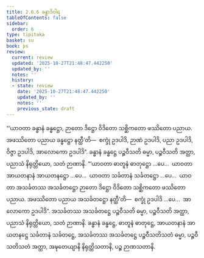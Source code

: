 ```yaml
---
title: 2.6.6 ခန္ဓာဒိဝါရ
tableOfContents: false
sidebar:
  order: 6
type: tipitaka
basket: su
book: ps
review:
  current: review
  updated: '2025-10-27T21:48:47.442250'
  updated_by: ''
  notes: ''
  history:
  - state: review
    date: '2025-10-27T21:48:47.442250'
    updated_by: ''
    notes: ''
    previous_state: draft
---
```



<ReviewStatus review={frontmatter.review} showDetails={true} />

<HypothesisAnnotation frontmatter={frontmatter} />

<DynamicBreadcrumb />

<Division number="35" book="ps" e="ch" v="26" p="39">

<Paragraph number="1609" book="ps">
“‘ယာဝတာ ခန္ဓာနံ ခန္ဓဋ္ဌော, ဉာတော ဒိဋ္ဌော ဝိဒိတော သစ္ဆိကတော ဖဿိတော ပညာယ. အဖဿိတော ပညာယ ခန္ဓဋ္ဌော နတ္ထီ’တိ—  စက္ခုံ ဥဒပါဒိ, ဉာဏံ ဥဒပါဒိ, ပညာ ဥဒပါဒိ, ဝိဇ္ဇာ ဥဒပါဒိ, အာလောကော ဥဒပါဒိ”. ခန္ဓာနံ ခန္ဓဋ္ဌေ ပဉ္စဝီသတိ ဓမ္မာ, ပဉ္စဝီသတိ အတ္ထာ, ပညာသံ နိရုတ္တိယော, သတံ ဉာဏာနိ.
</Paragraph>

<Paragraph number="1610" book="ps">
“‘ယာဝတာ ဓာတူနံ ဓာတုဋ္ဌော …ပေ…  ယာဝတာ အာယတနာနံ အာယတနဋ္ဌော …ပေ…  ယာဝတာ သင်္ခတာနံ သင်္ခတဋ္ဌော …ပေ…  ယာဝတာ အသင်္ခတဿ အသင်္ခတဋ္ဌော ဉာတော ဒိဋ္ဌော ဝိဒိတော သစ္ဆိကတော ဖဿိတော ပညာယ. အဖဿိတော ပညာယ အသင်္ခတဋ္ဌော နတ္ထီ’တိ—  စက္ခုံ ဥဒပါဒိ …ပေ…  အာလောကော ဥဒပါဒိ”. အသင်္ခတဿ အသင်္ခတဋ္ဌေ ပဉ္စဝီသတိ ဓမ္မာ, ပဉ္စဝီသတိ အတ္ထာ, ပညာသံ နိရုတ္တိယော, သတံ ဉာဏာနိ.
</Paragraph>

<Paragraph number="1611" book="ps">
ခန္ဓာနံ ခန္ဓဋ္ဌေ, ဓာတူနံ ဓာတုဋ္ဌေ, အာယတနာနံ အာယတနဋ္ဌေ သင်္ခတာနံ သင်္ခတဋ္ဌေ, အသင်္ခတဿ အသင်္ခတဋ္ဌေ ပဉ္စဝီသတိသတံ ဓမ္မာ, ပဉ္စဝီသတိသတံ အတ္ထာ, အဍ္ဎတေယျာနိ နိရုတ္တိသတာနိ, ပဉ္စ ဉာဏသတာနိ.
</Paragraph>
</Division>
